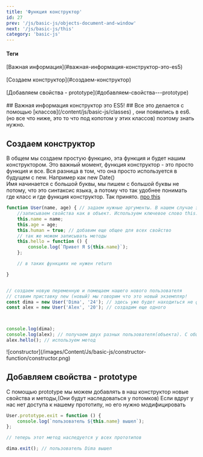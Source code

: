```yaml
---
title: 'Функция конструктор'
id: 27
prev: '/js/basic-js/objects-document-and-window'
next: '/js/basic-js/this'
category: 'basic-js'
---
```


<div className = 'mdHead'>

#### Теги
<div className = 'tag_js'> [Важная информация](#важная-информация-конструктор-это-es5) </div><br/>
<div className = 'tag_js'> [Создаем конструктор](#создаем-конструктор) </div><br/>
<div className = 'tag_js'> [Добавляем свойства - prototype](#добавляем-свойства---prototype) </div><br/>

</div>
## Важная информация конструктор это ES5! ##
Все это делается с помощью <span className = 'link_js'>[классов](/content/js/basic-js/classes) </span>, они появились в es6.
(но все что ниже, это то что под копотом у этих классов) поэтому знать нужно.

## Создаем конструктор ##
В общем мы создаем простую функцию, эта функция и будет нашим конструктором. 
Это важный момент, функция конструктор - это просто функция и все. Вся разница в том, что она просто используется в будущем с new. Например как new Date()<br/>
Имя начинается с большой буквы, мы пишем с большой буквы не потому, что это синтаксис языка, а потому что так удобнее понимать где класс и где функция конструктор. Так принято.
[про this]()<br/>
```javaScript
function User(name, age) { // задаем нужные аргументы. В нашем случае это имя и возраст пользователя
    //записываем свойства как в объект. Используем ключевое слово this.
    this.name = name;
    this.age = age;
    this.human = true; // добавим еще общее для всех свойство
    // так же можем записывать методы
    this.hello = function () {
        console.log(`Привет Я ${this.name}`);
    };

    // в таких функциях не нужен return

}


// создаем новую переменную и помещаем нашего нового пользователя
// ставим приставку new (новый) мы говорим что это новый экземпляр!
const dima = new User('Dima', '24'); // здесь уже будет находиться не функция, а объект
const alex = new User('Alex', '20'); // создадим еще одного



console.log(dima);
console.log(alex); // получаем двух разных пользователя(объекта). С общим свойством human
alex.hello(); // используем метод 
```

<div className='container-img'> <span className="img"> ![constructor](/images/Content/Js/basic-js/constructor-function/constructor.png) </span></div>


## Добавляем свойства - prototype ##

С помощью prototype мы можем добавлять в наш конструктор новые свойства и методы,(Они будут наследоваться у потомков)
Если вдруг у нас нет доступа к нашему прототипу, но его нужно модифицировать
```javaScript
User.prototype.exit = function () {
    console.log(`пользователь ${this.name} вышел`);
};

// теперь этот метод наследуется у всех прототипов

dima.exit(); // пользователь Dima вышел
```
